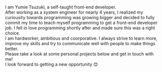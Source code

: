 I am Yumie Tsuzuki, a self-taught front-end developer.<br />
After working as a system engineer for nearly 4 years, I realized my curiousity towards programming was growing bigger and decided to fully commit my time to teach myself programming to get a front-end developer job. I fell in love programming shortly after and made sure this was a right choice.<br />
I am hardworker, ambitious and coorporative. I always strive to learn more, improve my skills and try to communicate well with people to make things better.<br />
Please take a look at some personal projects below and get in touch with me!<br />
I look forward to getting a new opportunity 😊<br />
